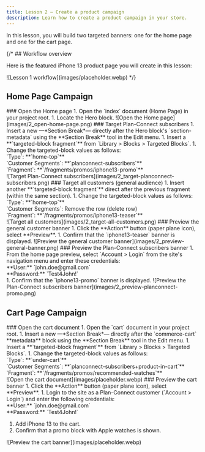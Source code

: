 ```yaml
---
title: Lesson 2 — Create a product campaign
description: Learn how to create a product campaign in your store.
---
```



In this lesson, you will build two targeted banners: one for the home page and one for the cart page.

{/* ## Workflow overview

Here is the featured iPhone 13 product page you will create in this lesson:

<Diagram caption="Lesson 1 workflow">
  ![Lesson 1 workflow](images/placeholder.webp)
</Diagram> */}

## Home Page Campaign

<Tasks>

<Task>
### Open the Home page

<Steps>
1. Open the `index` document (Home Page) in your project root.
1. Locate the Hero block.
</Steps>

<Diagram caption="Open the Home page">
  ![Open the Home page](images/2_open-home-page.png)
</Diagram>

</Task>

<Task>
### Target Plan-Connect subscribers

<Steps>
1. Insert a new —*Section Break*— directly after the Hero block's `section-metadata` using the **Section Break** tool in the Edit menu.
1. Insert a **`targeted-block fragment`** from `Library > Blocks > Targeted Blocks`.
1. Change the targeted-block values as follows:<br/>
   `Type`: **`home-top`** <br/>
   `Customer Segments`: **`planconnect-subscribers`** <br/>
   `Fragment`: **`/fragments/promos/iphone13-promo`** <br/>
</Steps>

<Diagram caption="Target Plan-Connect subscribers">
  ![Target Plan-Connect subscribers](images/2_target-planconnect-subscribers.png)
</Diagram>

</Task>

<Task>
### Target all customers (general audience)

<Steps>
1. Insert another **`targeted-block fragment`** direct after the previous fragment (within the same section).
1. Change the targeted-block values as follows:<br/>
   `Type`: **`home-top`** <br/>
   `Customer Segments`: Remove the row (delete row) <br/>
   `Fragment`: **`/fragments/promos/iphone13-teaser`** <br/>
</Steps>

<Diagram caption="Target all customers">
  ![Target all customers](images/2_target-all-customers.png)
</Diagram>

</Task>

<Task>
### Preview the general customer banner

<Steps>
1. Click the **Action** button (paper plane icon), select **Preview**.
1. Confirm that the `iphone13-teaser` banner is displayed.

</Steps>

<Diagram caption="Preview the general customer banner">
  ![Preview the general customer banner](images/2_preview-general-banner.png)
</Diagram>

</Task>

<Task>
### Preview the Plan-Connect subscribers banner

<Steps>
1. From the home page preview, select `Account > Login` from the site's navigation menu and enter these credentials: <br/>
   **User:** `john.doe@gmail.com` <br/>
   **Password:** `Test4John!` <br/>
1. Confirm that the `iphone13-promo` banner is displayed.
</Steps>

<Diagram caption="Preview the Plan-Connect subscribers banner">
  ![Preview the Plan-Connect subscribers banner](images/2_preview-planconnect-promo.png)
</Diagram>

</Task>

</Tasks>


## Cart Page Campaign

<Tasks>

<Task>
### Open the cart document

<Steps>
1. Open the `cart` document in your project root.
1. Insert a new —*Section Break*— directly after the `commerce-cart` **metadata** block using the **Section Break** tool in the Edit menu.
1. Insert a **`targeted-block fragment`** from `Library > Blocks > Targeted Blocks`.
1. Change the targeted-block values as follows:<br/>
   `Type`: **`under-cart`** <br/>
   `Customer Segments`: **`planconnect-subscribers+product-in-cart`** <br/>
   `Fragment`: **`/fragments/promos/recommended-watches`** <br/>
</Steps>

<Diagram caption="Open the cart document">
  ![Open the cart document](images/placeholder.webp)
</Diagram>

</Task>

<Task>
### Preview the cart banner

<Steps>
1. Click the **Action** button (paper plane icon), select **Preview**.
1. Login to the site as a Plan-Connect customer (`Account > Login`) and enter the following credentials: <br/>
   **User:** `john.doe@gmail.com` <br/>
   **Password:** `Test4John!` <br/>

1. Add iPhone 13 to the cart.
1. Confirm that a promo block with Apple watches is shown.
</Steps>

<Diagram caption="Preview the cart banner">
  ![Preview the cart banner](images/placeholder.webp)
</Diagram>

</Task>

</Tasks>